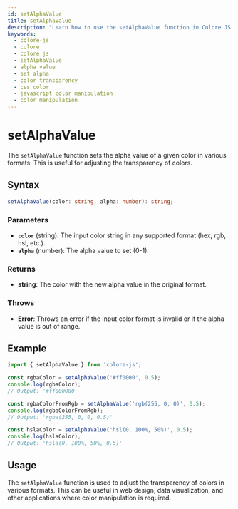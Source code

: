 ```yaml
---
id: setAlphaValue
title: setAlphaValue
description: "Learn how to use the setAlphaValue function in Colore JS to set the alpha value of a given color in various formats. This guide covers the syntax, parameters, examples, and practical applications for adjusting color transparency in your projects."
keywords:
  - colore-js
  - colore
  - colore js
  - setAlphaValue
  - alpha value
  - set alpha
  - color transparency
  - css color
  - javascript color manipulation
  - color manipulation
---
```



<StructuredData />

# setAlphaValue

The `setAlphaValue` function sets the alpha value of a given color in various formats. This is useful for adjusting the transparency of colors.

## Syntax

```typescript
setAlphaValue(color: string, alpha: number): string;
```

### Parameters

- **`color`** (string): The input color string in any supported format (hex, rgb, hsl, etc.).
- **`alpha`** (number): The alpha value to set (0-1).

### Returns

- **string**: The color with the new alpha value in the original format.

### Throws

- **Error**: Throws an error if the input color format is invalid or if the alpha value is out of range.

## Example

```typescript
import { setAlphaValue } from 'colore-js';

const rgbaColor = setAlphaValue('#ff0000', 0.5);
console.log(rgbaColor);
// Output: '#ff000080'

const rgbaColorFromRgb = setAlphaValue('rgb(255, 0, 0)', 0.5);
console.log(rgbaColorFromRgb);
// Output: 'rgba(255, 0, 0, 0.5)'

const hslaColor = setAlphaValue('hsl(0, 100%, 50%)', 0.5);
console.log(hslaColor);
// Output: 'hsla(0, 100%, 50%, 0.5)'
```

## Usage

The `setAlphaValue` function is used to adjust the transparency of colors in various formats. This can be useful in web design, data visualization, and other applications where color manipulation is required.
